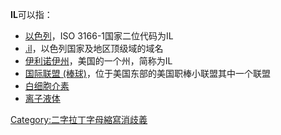 '''IL'''可以指：
*[[以色列|以色列]]，ISO 3166-1国家二位代码为IL
*[[.il|.il]]，以色列国家及地区顶级域的域名
*[[伊利诺伊州|伊利诺伊州]]，美国的一个州，简称为IL
*[[国际联盟_(棒球)|国际联盟 (棒球)]]，位于美国东部的美国职棒小联盟其中一个联盟
*[[白细胞介素|白细胞介素]]
*[[离子液体|离子液体]]

{{disambig}}

[[Category:二字拉丁字母縮寫消歧義|Category:二字拉丁字母縮寫消歧義]]